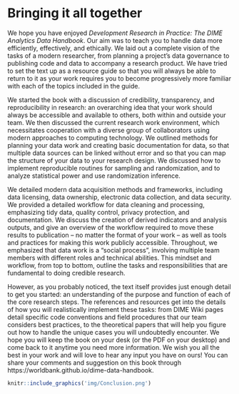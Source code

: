 # Bringing it all together {-}

We hope you have enjoyed *Development Research in Practice: The DIME Analytics Data Handbook*.
Our aim was to teach you to handle data more efficiently, effectively, and ethically.
We laid out a complete vision of the tasks of a modern researcher,
from planning a project's data governance to publishing code and data
to accompany a research product.
We have tried to set the text up as a resource guide
so that you will always be able to return to it
as your work requires you to become progressively more familiar
with each of the topics included in the guide.

We started the book with a discussion of
credibility, transparency, and reproducibility in research:
an overarching idea that your work should always be
accessible and available to others, both within and outside your team.
We then discussed the current research work environment,
which necessitates cooperation with a diverse group of collaborators
using modern approaches to computing technology.
We outlined methods for planning your data work
and creating basic documentation for data,
so that multiple data sources can be linked without error
and so that you can map the structure of your data
to your research design.
We discussed how to implement reproducible routines for sampling and randomization,
and to analyze statistical power and use randomization inference.

We detailed modern data acquisition methods and frameworks,
including data licensing, data ownership,
electronic data collection, and data security.
We provided a detailed workflow for data cleaning and processing,
emphasizing tidy data, quality control, privacy protection, and documentation.
We discuss the creation of derived indicators and analysis outputs,
and give an overview of the workflow required to move these results
to publication -- no matter the format of your work --
as well as tools and practices for making this work publicly accessible.
Throughout, we emphasized that data work is a "social process",
involving multiple team members with different roles and technical abilities.
This mindset and workflow, from top to bottom,
outline the tasks and responsibilities
that are fundamental to doing credible research.

However, as you probably noticed, the text itself provides
just enough detail to get you started:
an understanding of the purpose and function of each of the core research steps.
The references and resources get into the details
of how you will realistically implement these tasks:
from DIME Wiki pages detail specific code conventions
and field procedures that our team considers best practices,
to the theoretical papers that will help you figure out
how to handle the unique cases you will undoubtedly encounter.
We hope you will keep the book on your desk
(or the PDF on your desktop)
and come back to it anytime you need more information.
We wish you all the best in your work
and will love to hear any input you have on ours!
You can share your comments and suggestion on this book through
https://worldbank.github.io/dime-data-handbook.

```r
knitr::include_graphics('img/Conclusion.png')
```
